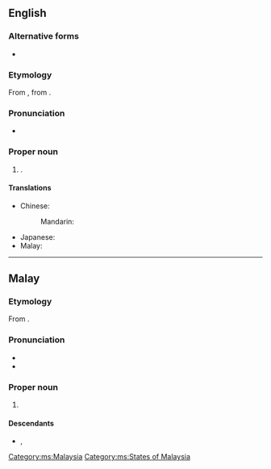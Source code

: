 ==English==
{{wikipedia}}

===Alternative forms===
* {{l|en|Johore}}

===Etymology===
From {{der|en|ms|Johor}}, from {{der|en|ar|جَوْهَر}}.

===Pronunciation===
* {{a|UK}} {{IPA|en|/dʒəʊˈhɔː/}}

===Proper noun===
{{en-proper noun}}

# {{place|en|state|in southern|c/Malaysia|capital=Johor Bahru}}.

====Translations====
{{trans-top|state in Malaysia}}
* Chinese:
*: Mandarin: {{t+|cmn|柔佛|tr=Róufó}}
{{trans-mid}}
* Japanese: {{t|ja|ジョホール|tr=Johōru}}
* Malay: {{t|ms|Johor}}
{{trans-bottom}}

----

==Malay==
{{wikipedia|lang=ms}}

===Etymology===
From {{etyl|ar|ms}} {{m|ar|جَوْهَر}}.

===Pronunciation===
* {{IPA|ms|/d͡ʒoho(r)/}}
* {{rhymes|ms|oho(r)|ho(r)|o(r)}}

===Proper noun===
{{ms-proper noun|j=جوهر}}

# {{l|en|Johor}} {{qualifier|state in Malaysia}}

====Descendants====
* {{desc|bor=1|en|Johor}}, {{l|en|Johore}}

[[Category:ms:Malaysia]]
[[Category:ms:States of Malaysia]]